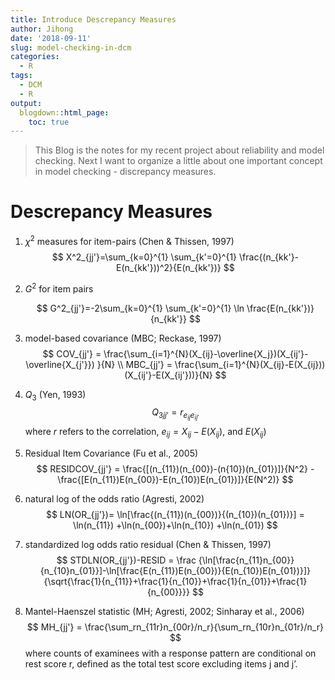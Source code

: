 ```yaml
---
title: Introduce Descrepancy Measures 
author: Jihong
date: '2018-09-11'
slug: model-checking-in-dcm
categories:
  - R
tags:
  - DCM
  - R
output:
  blogdown::html_page:
    toc: true
---
```

> This Blog is the notes for my recent project about reliability and model checking. Next I want to organize a little about one important concept in model checking - discrepancy measures. 

# Descrepancy Measures

1. $\chi^2$ measures for item-pairs (Chen & Thissen, 1997)
   $$
   X^2_{jj'}=\sum_{k=0}^{1} \sum_{k'=0}^{1} \frac{(n_{kk'}-E(n_{kk'}))^2}{E(n_{kk'})}
   $$

2. $G^2$ for item pairs 

   $$
   G^2_{jj'}=-2\sum_{k=0}^{1} \sum_{k'=0}^{1} \ln \frac{E(n_{kk'})}{n_{kk'}}
   $$


3. model-based covariance (MBC; Reckase, 1997)
   $$
   COV_{jj'} = \frac{\sum_{i=1}^{N}(X_{ij}-\overline{X_j})(X_{ij'}-\overline{X_{j'}}) }{N} \\
   MBC_{jj'} = \frac{\sum_{i=1}^{N}(X_{ij}-E(X_{ij}))(X_{ij'}-E(X_{ij'}))}{N}
   $$

4. $Q_3$ (Yen, 1993)
   $$
   Q_{3jj'} = r_{e_{ij}e_{ij'}}
   $$
   where $r$ refers to the correlation, $e_{ij} = X_{ij} - E(X_{ij})$, and $E(X_{ij})$

5. Residual Item Covariance (Fu et al., 2005)
   $$
   RESIDCOV_{jj'} = \frac{[(n_{11})(n_{00})-(n{10})(n_{01})]}{N^2} - \frac{[E(n_{11})E(n_{00})-E(n_{10})E(n_{01})]}{E(N^2)}
   $$

6. natural log of the odds ratio (Agresti, 2002) 
   $$
   LN(OR_{jj'})= \ln[\frac{(n_{11})(n_{00})}{(n_{10})(n_{01})}] = \ln(n_{11}) +\ln(n_{00})+\ln(n_{10}) +\ln(n_{01})
   $$

7. standardized log odds ratio residual (Chen & Thissen, 1997)
   $$
   STDLN(OR_{jj'})-RESID =  \frac
   {\ln[\frac{n_{11}n_{00}}{n_{10}n_{01}}]-\ln[\frac{E(n_{11})E(n_{00})}{E(n_{10})E(n_{01})}]}
   {\sqrt{\frac{1}{n_{11}}+\frac{1}{n_{10}}+\frac{1}{n_{01}}+\frac{1}{n_{00}}}}
   $$

8. Mantel-Haenszel statistic (MH; Agresti, 2002; Sinharay et al., 2006)
   $$
   MH_{jj'} = \frac{\sum_rn_{11r}n_{00r}/n_r}{\sum_rn_{10r}n_{01r}/n_r}
   $$
   where counts of examinees with a response pattern are conditional on rest score r, defined
   as the total test score excluding items j and j'.
